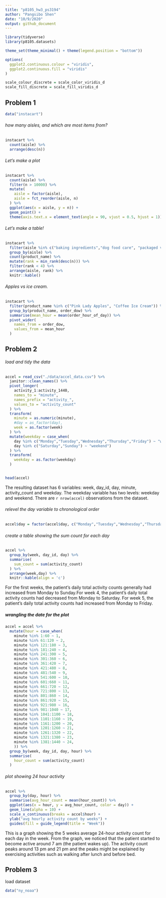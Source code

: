 ```yaml
---
title: "p8105_hw3_ps3194"
author: "Pangsibo Shen"
date: "10/9/2020"
output: github_document
---
```


```r
library(tidyverse)
library(p8105.datasets)

theme_set(theme_minimal() + theme(legend.position = "bottom"))

options(
  ggplot2.continuous.colour = "viridis",
  ggplot2.continuous.fill = "viridis"
)

scale_colour_discrete = scale_color_viridis_d
scale_fill_discrete = scale_fill_viridis_d
```


## Problem 1

```r
data("instacart")
```

###### how many aisles, and which are most items from?

```r
instacart %>%
  count(aisle) %>%
  arrange(desc(n))
```

###### Let's make a plot

```r
instacart %>%
  count(aisle) %>%
  filter(n > 10000) %>%
  mutate(
    aisle = factor(aisle),
    aisle = fct_reorder(aisle, n)
  ) %>%
  ggplot(aes(x = aisle, y = n)) +
  geom_point() +
  theme(axis.text.x = element_text(angle = 90, vjust = 0.5, hjust = 1))
```
###### Let's make a table!
```r
instacart %>%
  filter(aisle %in% c("baking ingredients","dog food care", "packaged vegetables fruits")) %>%
  group_by(aisle) %>%
  count(product_name) %>%
  mutate(rank = min_rank(desc(n))) %>%
  filter(rank < 4) %>%
  arrange(aisle, rank) %>%
  knitr::kable()
```

###### Apples vs ice cream.

```r
instacart %>%
  filter(product_name %in% c("Pink Lady Apples", "Coffee Ice Cream")) %>%
  group_by(product_name, order_dow) %>%
  summarise(mean_hour = mean(order_hour_of_day)) %>%
  pivot_wider(
    names_from = order_dow,
    values_from = mean_hour
  )
```

## Problem 2

###### load and tidy the data
```r
accel = read_csv("./data/accel_data.csv") %>%
  janitor::clean_names() %>%
  pivot_longer(
    activity_1:activity_1440,
    names_to = "minute",
    names_prefix = "activity_",
    values_to = "activity_count"
  ) %>%
  transform(
    minute = as.numeric(minute),
    #day = as_factor(day),
    week = as.factor(week)
  ) %>%
  mutate(weekday = case_when(
    day %in% c("Monday","Tuesday","Wednesday","Thursday","Friday") ~ "weekday",
    day %in% c("Saturday","Sunday") ~ "weekend")
  ) %>%
  transform(
    weekday = as.factor(weekday)
  )
 

head(accel)

```

The resulting dataset has 6 variables: week, day_id, day, minute, activity_count and weekday. The weekday variable has two levels: weekday and weekend. There are `r nrow(accel)` observations from the dataset.

###### relevel the day variable to chronological order
```r
accel$day = factor(accel$day, c("Monday","Tuesday","Wednesday","Thursday","Friday","Saturday","Sunday"))
```

###### create a table showing the sum count for each day
```r
accel %>%
  group_by(week, day_id, day) %>%
  summarise(
    sum_count = sum(activity_count)
  ) %>%
  arrange(week,day) %>%
  knitr::kable(align = 'c')
```
For the first weeks, the patient's daily total activity counts generally had increased from Monday to Sunday.For week 4, the patient's daily total activity counts had decreased from Monday to Saturday. For week 5, the patient's daily total activity counts had increased from Monday to Friday.

##### wrangling the date for the plot
```r
accel = accel %>%
  mutate(hour = case_when(
    minute %in% 1:60 ~ 1,
    minute %in% 61:120 ~ 2,
    minute %in% 121:180 ~ 3,
    minute %in% 181:240 ~ 4,
    minute %in% 241:300 ~ 5,
    minute %in% 301:360 ~ 6,
    minute %in% 361:420 ~ 7,
    minute %in% 421:480 ~ 8,
    minute %in% 481:540 ~ 9,
    minute %in% 541:600 ~ 10,
    minute %in% 601:660 ~ 11,
    minute %in% 661:720 ~ 12,
    minute %in% 721:800 ~ 13,
    minute %in% 801:860 ~ 14,
    minute %in% 861:920 ~ 15,
    minute %in% 921:980 ~ 16,
    minute %in% 981:1040 ~ 17,
    minute %in% 1041:1100 ~ 18,
    minute %in% 1101:1160 ~ 19,
    minute %in% 1161:1200 ~ 20,
    minute %in% 1201:1260 ~ 21,
    minute %in% 1261:1320 ~ 22,
    minute %in% 1321:1380 ~ 23,
    minute %in% 1381:1440 ~ 24,
    )) %>%
  group_by(week, day_id, day, hour) %>%
  summarise(
    hour_count = sum(activity_count)
  )

```
###### plot showing 24 hour activity
```r
accel %>%
  group_by(day, hour) %>%
  summarise(avg_hour_count = mean(hour_count)) %>%
  ggplot(aes(x = hour, y = avg_hour_count, color = day)) +
  geom_line(alpha = 10) +
  scale_x_continuous(breaks = accel$hour) + 
  ylab("avg hourly activity count by weeks") +
  guides(fill = guide_legend(title = "Week"))
```
This is a graph showing the 5 weeks average 24-hour activity count for each day in the week. From the graph, we noticed that the patient started to become active around 7 am (the patient wakes up). The activity count peaks around 13 pm and 21 pm and the peaks might be explained by exercising activities such as walking after lunch and before bed.   


## Problem 3
load dataset
```r
data("ny_noaa")
```
